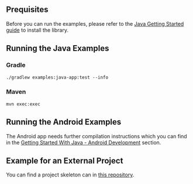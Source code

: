 ## Prequisites

Before you can run the examples, please refer to the
[Java Getting Started guide](./../../../getting_started/java/getting_started.mdx) to install the library.

## Running the Java Examples

### Gradle

```
./gradlew examples:java-app:test --info
```

### Maven

```
mvn exec:exec
```

## Running the Android Examples

The Android app needs further compilation instructions which you can find in the
[Getting Started With Java - Android Development](./../../../getting_started/java/android_development.mdx) section.

## Example for an External Project

You can find a project skeleton can in [this repository](https://github.com/kwek20/iota-rs-java).
